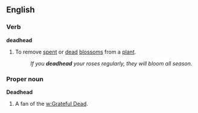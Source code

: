 ==English==

===Verb===
'''deadhead'''
#To remove [[spent]] or [[dead]] [[blossom]]s from a [[plant]].
#:''If you '''deadhead''' your roses regularly, they will bloom all season.''
===Proper noun===
'''Deadhead'''
#A fan of the [[w:Grateful Dead]].